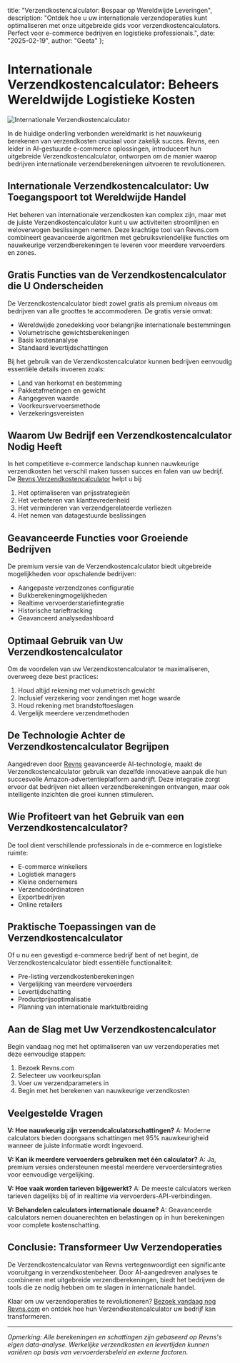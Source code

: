   title: "Verzendkostencalculator: Bespaar op Wereldwijde Leveringen",
  description: "Ontdek hoe u uw internationale verzendoperaties kunt optimaliseren met onze uitgebreide gids voor verzendkostencalculators. Perfect voor e-commerce bedrijven en logistieke professionals.",
  date: "2025-02-19",
  author: "Geeta"
};

# Internationale Verzendkostencalculator: Beheers Wereldwijde Logistieke Kosten

![Internationale Verzendkostencalculator](/images/blog/international-shipping-cost-calculator.jpeg)

In de huidige onderling verbonden wereldmarkt is het nauwkeurig berekenen van verzendkosten cruciaal voor zakelijk succes. Revns, een leider in AI-gestuurde e-commerce oplossingen, introduceert hun uitgebreide Verzendkostencalculator, ontworpen om de manier waarop bedrijven internationale verzendberekeningen uitvoeren te revolutioneren.

## Internationale Verzendkostencalculator: Uw Toegangspoort tot Wereldwijde Handel

Het beheren van internationale verzendkosten kan complex zijn, maar met de juiste Verzendkostencalculator kunt u uw activiteiten stroomlijnen en weloverwogen beslissingen nemen. Deze krachtige tool van Revns.com combineert geavanceerde algoritmen met gebruiksvriendelijke functies om nauwkeurige verzendberekeningen te leveren voor meerdere vervoerders en zones.

## Gratis Functies van de Verzendkostencalculator die U Onderscheiden

De Verzendkostencalculator biedt zowel gratis als premium niveaus om bedrijven van alle groottes te accommoderen. De gratis versie omvat:

- Wereldwijde zonedekking voor belangrijke internationale bestemmingen
- Volumetrische gewichtsberekeningen
- Basis kostenanalyse
- Standaard levertijdschattingen

Bij het gebruik van de Verzendkostencalculator kunnen bedrijven eenvoudig essentiële details invoeren zoals:

- Land van herkomst en bestemming
- Pakketafmetingen en gewicht
- Aangegeven waarde
- Voorkeursvervoersmethode
- Verzekeringsvereisten

## Waarom Uw Bedrijf een Verzendkostencalculator Nodig Heeft

In het competitieve e-commerce landschap kunnen nauwkeurige verzendkosten het verschil maken tussen succes en falen van uw bedrijf. De [Revns Verzendkostencalculator](https://www.revns.com/tools/shipping-calculator) helpt u bij:

1. Het optimaliseren van prijsstrategieën
2. Het verbeteren van klanttevredenheid
3. Het verminderen van verzendgerelateerde verliezen
4. Het nemen van datagestuurde beslissingen

## Geavanceerde Functies voor Groeiende Bedrijven

De premium versie van de Verzendkostencalculator biedt uitgebreide mogelijkheden voor opschalende bedrijven:

- Aangepaste verzendzones configuratie
- Bulkberekeningmogelijkheden
- Realtime vervoerderstariefintegratie
- Historische tarieftracking
- Geavanceerd analysedashboard

## Optimaal Gebruik van Uw Verzendkostencalculator

Om de voordelen van uw Verzendkostencalculator te maximaliseren, overweeg deze best practices:

1. Houd altijd rekening met volumetrisch gewicht
2. Inclusief verzekering voor zendingen met hoge waarde
3. Houd rekening met brandstoftoeslagen
4. Vergelijk meerdere verzendmethoden

## De Technologie Achter de Verzendkostencalculator Begrijpen

Aangedreven door [Revns](https://www.revns.com) geavanceerde AI-technologie, maakt de Verzendkostencalculator gebruik van dezelfde innovatieve aanpak die hun succesvolle Amazon-advertentieplatform aandrijft. Deze integratie zorgt ervoor dat bedrijven niet alleen verzendberekeningen ontvangen, maar ook intelligente inzichten die groei kunnen stimuleren.

## Wie Profiteert van het Gebruik van een Verzendkostencalculator?

De tool dient verschillende professionals in de e-commerce en logistieke ruimte:

- E-commerce winkeliers
- Logistiek managers
- Kleine ondernemers
- Verzendcoördinatoren
- Exportbedrijven
- Online retailers

## Praktische Toepassingen van de Verzendkostencalculator

Of u nu een gevestigd e-commerce bedrijf bent of net begint, de Verzendkostencalculator biedt essentiële functionaliteit:

- Pre-listing verzendkostenberekeningen
- Vergelijking van meerdere vervoerders
- Levertijdschatting
- Productprijsoptimalisatie
- Planning van internationale marktuitbreiding

## Aan de Slag met Uw Verzendkostencalculator

Begin vandaag nog met het optimaliseren van uw verzendoperaties met deze eenvoudige stappen:

1. Bezoek Revns.com
2. Selecteer uw voorkeursplan
3. Voer uw verzendparameters in
4. Begin met het berekenen van nauwkeurige verzendkosten

## Veelgestelde Vragen

**V: Hoe nauwkeurig zijn verzendcalculatorschattingen?**
A: Moderne calculators bieden doorgaans schattingen met 95% nauwkeurigheid wanneer de juiste informatie wordt ingevoerd.

**V: Kan ik meerdere vervoerders gebruiken met één calculator?**
A: Ja, premium versies ondersteunen meestal meerdere vervoerdersintegraties voor eenvoudige vergelijking.

**V: Hoe vaak worden tarieven bijgewerkt?**
A: De meeste calculators werken tarieven dagelijks bij of in realtime via vervoerders-API-verbindingen.

**V: Behandelen calculators internationale douane?**
A: Geavanceerde calculators nemen douanerechten en belastingen op in hun berekeningen voor complete kostenschatting.

## Conclusie: Transformeer Uw Verzendoperaties

De Verzendkostencalculator van Revns vertegenwoordigt een significante vooruitgang in verzendkostenbeheer. Door AI-aangedreven analyses te combineren met uitgebreide verzendberekeningen, biedt het bedrijven de tools die ze nodig hebben om te slagen in internationale handel.

Klaar om uw verzendoperaties te revolutioneren? [Bezoek vandaag nog Revns.com](https://www.revns.com/demo) en ontdek hoe hun Verzendkostencalculator uw bedrijf kan transformeren.

---

*Opmerking: Alle berekeningen en schattingen zijn gebaseerd op Revns's eigen data-analyse. Werkelijke verzendkosten en levertijden kunnen variëren op basis van vervoerdersbeleid en externe factoren.*
